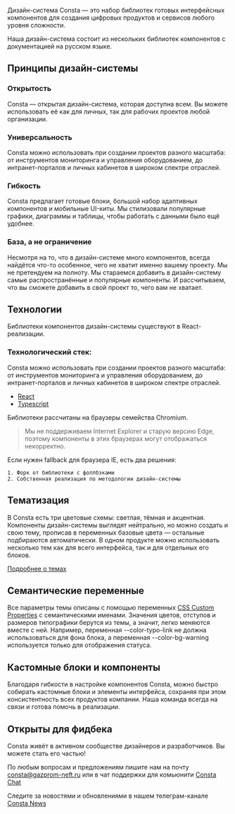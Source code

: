 
Дизайн-система Consta — это набор библиотек готовых интерфейсных компонентов для создания цифровых продуктов и сервисов любого уровня сложности.

Наша дизайн-система состоит из нескольких библиотек компонентов с документацией на русском языке.

## Принципы дизайн-системы

### Открытость

Consta — открытая дизайн-система, которая доступна всем. Вы можете использовать её как для личных, так для рабочих проектов любой организации.

### Универсальность

Consta можно использовать при создании проектов разного масштаба: от инструментов мониторинга и управления оборудованием, до интранет-порталов и личных кабинетов в широком спектре отраслей.

### Гибкость

Consta предлагает готовые блоки, большой набор адаптивных компонентов и мобильные UI-киты. Мы стилизовали популярные графики, диаграммы и таблицы, чтобы работать с данными было ещё удобнее.

### База, а не ограничение

Несмотря на то, что в дизайн-системе много компонентов, всегда найдётся что-то особенное, чего не хватит именно вашему проекту. Мы не претендуем на полноту. Мы стараемся добавить в дизайн-систему самые распространённые и популярные компоненты. И рассчитываем, что вы сможете добавить в свой проект то, чего вам не хватает.

## Технологии

Библиотеки компонентов дизайн-системы существуют в React-реализации.

### Технологический стек:

Consta можно использовать при создании проектов разного масштаба: от инструментов мониторинга и управления оборудованием, до интранет-порталов и личных кабинетов в широком спектре отраслей.

- [React](https://reactjs.org/)
- [Typescript](https://www.typescriptlang.org/)

Библиотеки рассчитаны на браузеры семейства Chromium.

> Мы не поддерживаем Internet Explorer и старую версию Edge, поэтому компоненты в этих браузерах могут отображаться некорректно.

Если нужен fallback для браузера IE, есть два решения:

    1. Форк от библиотеки с фоллбэками
    2. Собственная реализация по методологии дизайн-системы

## Тематизация

В Consta есть три цветовые схемы: светлая, тёмная и акцентная. Компоненты дизайн-системы выглядят нейтрально, но можно создать и свою тему, прописав в переменных базовые цвета — остальные подбираются автоматически. В одном продукте можно использовать несколько тем как для всего интерфейса, так и для отдельных его блоков.

[Подробнее о темах](##LIBS.LIB.STAND/lib:portal/stand:theme-themeabout)

## Семантические переменные

Все параметры темы описаны с помощью переменных [CSS Custom Properties](https://developer.mozilla.org/ru/docs/Web/CSS/Using_CSS_custom_properties) с семантическими именами. Значения цветов, отступов и размеров типографики берутся из темы, а значит, легко меняются вместе с ней. Например, переменная --color-typo-link не должна использоваться для фона блока, а переменная --color-bg-warning используется только для отображения статуса.

## Кастомные блоки и компоненты

Благодаря гибкости в настройке компонентов Consta, можно быстро собирать кастомные блоки и элементы интерфейса, сохраняя при этом консистентность всех продуктов компании. Наша команда всегда на связи и готова помочь в реализации.

## Открыты для фидбека

Consta живёт в активном сообществе дизайнеров и разработчиков. Вы можете стать его частью!

По любым вопросам и предложениям пишите нам на почту consta@gazprom-neft.ru или в чат поддержки для комьюнити [Consta Chat](https://t.me/Consta_Chat)

Следите за новостями и обновлениями в нашем телеграм-канале [Consta News](https://t.me/consta_ui_releases)
